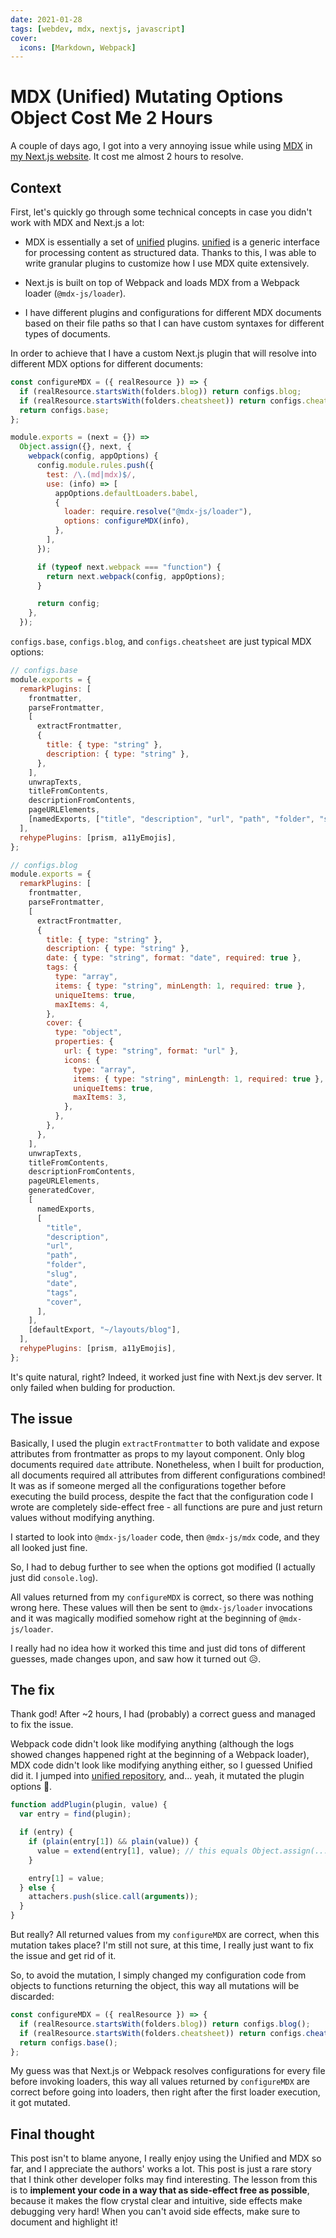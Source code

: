```yaml
---
date: 2021-01-28
tags: [webdev, mdx, nextjs, javascript]
cover:
  icons: [Markdown, Webpack]
---
```


# MDX (Unified) Mutating Options Object Cost Me 2 Hours

A couple of days ago, I got into a very annoying issue while using [MDX] in [my
Next.js website][my website]. It cost me almost 2 hours to resolve.

## Context

First, let's quickly go through some technical concepts in case you didn't work
with MDX and Next.js a lot:

- MDX is essentially a set of [unified] plugins. [unified] is a generic
  interface for processing content as structured data. Thanks to this, I was
  able to write granular plugins to customize how I use MDX quite extensively.

- Next.js is built on top of Webpack and loads MDX from a Webpack loader
  (`@mdx-js/loader`).

- I have different plugins and configurations for different MDX documents based
  on their file paths so that I can have custom syntaxes for different types of
  documents.

In order to achieve that I have a custom Next.js plugin that will resolve into
different MDX options for different documents:

```js
const configureMDX = ({ realResource }) => {
  if (realResource.startsWith(folders.blog)) return configs.blog;
  if (realResource.startsWith(folders.cheatsheet)) return configs.cheatsheet;
  return configs.base;
};

module.exports = (next = {}) =>
  Object.assign({}, next, {
    webpack(config, appOptions) {
      config.module.rules.push({
        test: /\.(md|mdx)$/,
        use: (info) => [
          appOptions.defaultLoaders.babel,
          {
            loader: require.resolve("@mdx-js/loader"),
            options: configureMDX(info),
          },
        ],
      });

      if (typeof next.webpack === "function") {
        return next.webpack(config, appOptions);
      }

      return config;
    },
  });
```

`configs.base`, `configs.blog`, and `configs.cheatsheet` are just typical MDX
options:

```js
// configs.base
module.exports = {
  remarkPlugins: [
    frontmatter,
    parseFrontmatter,
    [
      extractFrontmatter,
      {
        title: { type: "string" },
        description: { type: "string" },
      },
    ],
    unwrapTexts,
    titleFromContents,
    descriptionFromContents,
    pageURLElements,
    [namedExports, ["title", "description", "url", "path", "folder", "slug"]],
  ],
  rehypePlugins: [prism, a11yEmojis],
};
```

```js
// configs.blog
module.exports = {
  remarkPlugins: [
    frontmatter,
    parseFrontmatter,
    [
      extractFrontmatter,
      {
        title: { type: "string" },
        description: { type: "string" },
        date: { type: "string", format: "date", required: true },
        tags: {
          type: "array",
          items: { type: "string", minLength: 1, required: true },
          uniqueItems: true,
          maxItems: 4,
        },
        cover: {
          type: "object",
          properties: {
            url: { type: "string", format: "url" },
            icons: {
              type: "array",
              items: { type: "string", minLength: 1, required: true },
              uniqueItems: true,
              maxItems: 3,
            },
          },
        },
      },
    ],
    unwrapTexts,
    titleFromContents,
    descriptionFromContents,
    pageURLElements,
    generatedCover,
    [
      namedExports,
      [
        "title",
        "description",
        "url",
        "path",
        "folder",
        "slug",
        "date",
        "tags",
        "cover",
      ],
    ],
    [defaultExport, "~/layouts/blog"],
  ],
  rehypePlugins: [prism, a11yEmojis],
};
```

It's quite natural, right? Indeed, it worked just fine with Next.js dev server.
It only failed when bulding for production.

## The issue

Basically, I used the plugin `extractFrontmatter` to both validate and expose
attributes from frontmatter as props to my layout component. Only blog documents
required `date` attribute. Nonetheless, when I built for production, all
documents required all attributes from different configurations combined! It was
as if someone merged all the configurations together before executing the build
process, despite the fact that the configuration code I wrote are completely
side-effect free - all functions are pure and just return values without
modifying anything.

I started to look into `@mdx-js/loader` code, then `@mdx-js/mdx` code, and they
all looked just fine.

So, I had to debug further to see when the options got modified (I actually just
did `console.log`).

All values returned from my `configureMDX` is correct, so there was nothing
wrong here. These values will then be sent to `@mdx-js/loader` invocations and
it was magically modified somehow right at the beginning of `@mdx-js/loader`.

I really had no idea how it worked this time and just did tons of different
guesses, made changes upon, and saw how it turned out 😥.

## The fix

Thank god! After ~2 hours, I had (probably) a correct guess and managed to fix
the issue.

Webpack code didn't look like modifying anything (although the logs showed
changes happened right at the beginning of a Webpack loader), MDX code didn't
look like modifying anything either, so I guessed Unified did it. I jumped into
[unified repository](https://github.com/unifiedjs/unified/blob/8f135d052c9d9e5b2c4c2217815c672012e71707/index.js#L228-L240),
and... yeah, it mutated the plugin options 🥶.

```js
function addPlugin(plugin, value) {
  var entry = find(plugin);

  if (entry) {
    if (plain(entry[1]) && plain(value)) {
      value = extend(entry[1], value); // this equals Object.assign(...)
    }

    entry[1] = value;
  } else {
    attachers.push(slice.call(arguments));
  }
}
```

But really? All returned values from my `configureMDX` are correct, when this
mutation takes place? I'm still not sure, at this time, I really just want to
fix the issue and get rid of it.

So, to avoid the mutation, I simply changed my configuration code from objects
to functions returning the object, this way all mutations will be discarded:

```js
const configureMDX = ({ realResource }) => {
  if (realResource.startsWith(folders.blog)) return configs.blog();
  if (realResource.startsWith(folders.cheatsheet)) return configs.cheatsheet();
  return configs.base();
};
```

My guess was that Next.js or Webpack resolves configurations for every file
before invoking loaders, this way all values returned by `configureMDX` are
correct before going into loaders, then right after the first loader execution,
it got mutated.

## Final thought

This post isn't to blame anyone, I really enjoy using the Unified and MDX so
far, and I appreciate the authors' works a lot. This post is just a rare story
that I think other developer folks may find interesting. The lesson from this is
to **implement your code in a way that as side-effect free as possible**,
because it makes the flow crystal clear and intuitive, side effects make
debugging very hard! When you can't avoid side effects, make sure to document
and highlight it!

[my website]: /
[mdx]: https://mdxjs.com
[unified]: https://unifiedjs.com
